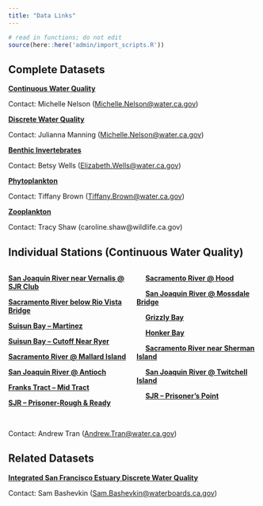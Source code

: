 ```yaml
---
title: "Data Links"
---
```

```r
# read in functions; do not edit
source(here::here('admin/import_scripts.R'))
```

## Complete Datasets 
[**Continuous Water Quality**](`r get_edi_url(1177)`)

Contact: Michelle Nelson ([Michelle.Nelson\@water.ca.gov](mailto:Michelle.Nelson@water.ca.gov){.email})

[**Discrete Water Quality**](`r get_edi_url(458)`)

Contact: Julianna Manning ([Michelle.Nelson\@water.ca.gov](mailto:Michelle.Nelson@water.ca.gov){.email})

[**Benthic Invertebrates**](`r get_edi_url(1036)`)

Contact: Betsy Wells ([Elizabeth.Wells\@water.ca.gov](mailto:Elizabeth.Wells@water.ca.gov){.email})

[**Phytoplankton**](`r get_edi_url(1320)`)

Contact: Tiffany Brown ([Tiffany.Brown\@water.ca.gov](mailto:Tiffany.Brown@water.ca.gov){.email})

[**Zooplankton**](`r get_edi_url(522)`)

Contact:  Tracy Shaw (caroline.shaw@wildlife.ca.gov)

## Individual Stations (Continuous Water Quality) 
:::: {style="display: flex;"}

::: {}
[**San Joaquin River near Vernalis @ SJR Club**](https://cdec.water.ca.gov/dynamicapp/QueryF?s=SJR)  

[**Sacramento River below Rio Vista Bridge**](https://cdec.water.ca.gov/dynamicapp/QueryF?s=RVB)

[**Suisun Bay – Martinez**](https://cdec.water.ca.gov/dynamicapp/QueryF?s=MRZ)

[**Suisun Bay – Cutoff Near Ryer**](https://cdec.water.ca.gov/dynamicapp/QueryF?s=RYC)

[**Sacramento River @ Mallard Island**](https://cdec.water.ca.gov/dynamicapp/QueryF?s=MAL)

[**San Joaquin River @ Antioch**](https://cdec.water.ca.gov/dynamicapp/QueryF?s=ANH)

[**Franks Tract – Mid Tract**](https://cdec.water.ca.gov/dynamicapp/QueryF?s=FRK)

[**SJR – Prisoner-Rough & Ready**](https://cdec.water.ca.gov/dynamicapp/QueryF?s=RRI) 
:::

::: {}
&emsp;&nbsp;[**Sacramento River @ Hood**](https://cdec.water.ca.gov/dynamicapp/QueryF?s=SRH)

&emsp;&nbsp;[**San Joaquin River @ Mossdale Bridge**](https://cdec.water.ca.gov/dynamicapp/QueryF?s=MSD)

&emsp;&nbsp;[**Grizzly Bay**](https://cdec.water.ca.gov/dynamicapp/QueryF?s=GZL)

&emsp;&nbsp;[**Honker Bay**](https://cdec.water.ca.gov/dynamicapp/QueryF?s=HON)

&emsp;&nbsp;[**Sacramento River near Sherman Island**](https://cdec.water.ca.gov/dynamicapp/QueryF?s=SSI)

&emsp;&nbsp;[**San Joaquin River @ Twitchell Island**](https://cdec.water.ca.gov/dynamicapp/QueryF?s=TWI)

&emsp;&nbsp;[**SJR – Prisoner's Point**](https://cdec.water.ca.gov/dynamicapp/QueryF?s=PPT)
:::

::::
<br>
Contact: Andrew Tran ([Andrew.Tran\@water.ca.gov](mailto:Andrew.Tran@water.ca.gov){.email})

## Related Datasets 
[**Integrated San Francisco Estuary Discrete Water Quality**](`r get_edi_url(731)`)

Contact: Sam Bashevkin ([Sam.Bashevkin\@waterboards.ca.gov](mailto:Sam.Bashevkin@waterboards.ca.gov){.email})
